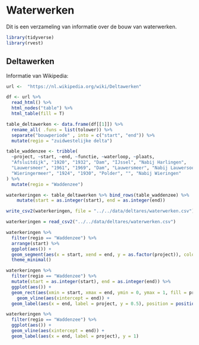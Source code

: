 

# Waterwerken

Dit is een verzameling van informatie over de bouw van waterwerken. 

```r

library(tidyverse)
library(rvest)

```


## Deltawerken

Informatie van Wikipedia: 

```r


url <-  "https://nl.wikipedia.org/wiki/Deltawerken"

df <- url %>% 
  read_html() %>% 
  html_nodes("table") %>% 
  html_table(fill = T) 

table_deltawerken <- data.frame(df[[1]]) %>%
  rename_all( .funs = list(tolower)) %>%
  separate("bouwperiode" , into = c("start", "end")) %>%
  mutate(regio = "zuidwestelijke delta")

```



```r
table_waddenzee <- tribble(
  ~project, ~start, ~end, ~functie, ~waterloop, ~plaats, 
  "Afsluitdijk", "1920", "1932", "Dam", "IJssel", "Nabij Harlingen",
  "Lauwersmeer", "1961", "1969", "Dam", "Lauwersmeer", "Nabij Lauwersoog",
  "Wieringermeer", "1924", "1930", "Polder", "", "Nabij Wieringen" 
) %>%
  mutate(regio = "Waddenzee")
```




```r
waterkeringen <- table_deltawerken %>% bind_rows(table_waddenzee) %>%
    mutate(start = as.integer(start), end = as.integer(end))

write_csv2(waterkeringen, file = "../../data/deltares/waterwerken.csv")

waterkeringen = read_csv2("../../data/deltares/waterwerken.csv")
```



```r
waterkeringen %>%
  filter(regio == "Waddenzee") %>%
  arrange(start) %>%
  ggplot(aes()) +
  geom_segment(aes(x = start, xend = end, y = as.factor(project)), color = "blue", linewidth = 4) +
  theme_minimal()
```




```r
waterkeringen %>%
  filter(regio == "Waddenzee") %>%
  mutate(start = as.integer(start), end = as.integer(end)) %>%
  ggplot(aes()) +
  geom_rect(aes(xmin = start, xmax = end, ymin = 0, ymax = 1, fill = project), alpha = 0.4) +
    geom_vline(aes(xintercept = end)) +
  geom_label(aes(x = end, label = project, y = 0.5), position = position_jitter(height = 0.5, width = 0), hjust = "right")
```


```r
waterkeringen %>%
  filter(regio == "Waddenzee") %>%
  ggplot(aes()) +
  geom_vline(aes(xintercept = end)) +
  geom_label(aes(x = end, label = project), y = 1)
```






